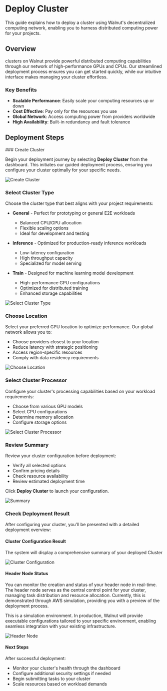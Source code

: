 
# Deploy Cluster

This guide explains how to deploy a cluster using Walnut's decentralized computing network, enabling you to harness distributed computing power for your projects.

## Overview

clusters on Walnut provide powerful distributed computing capabilities through our network of high-performance GPUs and CPUs. Our streamlined deployment process ensures you can get started quickly, while our intuitive interface makes managing your cluster effortless.

### Key Benefits
- **Scalable Performance**: Easily scale your computing resources up or down
- **Cost Effective**: Pay only for the resources you use
- **Global Network**: Access computing power from providers worldwide
- **High Availability**: Built-in redundancy and fault tolerance

## Deployment Steps

<Steps>
### Create Cluster

Begin your deployment journey by selecting **Deploy Cluster** from the dashboard. This initiates our guided deployment process, ensuring you configure your cluster optimally for your specific needs.

![Create Cluster](/assets/docs/v1.0.1/consumer/2.1.png)

### Select Cluster Type

Choose the cluster type that best aligns with your project requirements:

- **General** - Perfect for prototyping or general E2E workloads
  - Balanced CPU/GPU allocation
  - Flexible scaling options
  - Ideal for development and testing

- **Inference** - Optimized for production-ready inference workloads
  - Low-latency configuration
  - High throughput capacity
  - Specialized for model serving

- **Train** - Designed for machine learning model development
  - High-performance GPU configurations
  - Optimized for distributed training
  - Enhanced storage capabilities

![Select Cluster Type](/assets/docs/v1.0.1/consumer/2.2.png)

### Choose Location

Select your preferred GPU location to optimize performance. Our global network allows you to:
- Choose providers closest to your location
- Reduce latency with strategic positioning
- Access region-specific resources
- Comply with data residency requirements

![Choose Location](/assets/docs/v1.0.1/consumer/2.3.png)

### Select Cluster Processor

Configure your cluster's processing capabilities based on your workload requirements:
- Choose from various GPU models
- Select CPU configurations
- Determine memory allocation
- Configure storage options

![Select Cluster Processor](/assets/docs/v1.0.1/consumer/2.4.png)

### Review Summary

Review your cluster configuration before deployment:
- Verify all selected options
- Confirm pricing details
- Check resource availability
- Review estimated deployment time

Click **Deploy Cluster** to launch your configuration.

![Summary](/assets/docs/v1.0.1/consumer/2.5.png)

### Check Deployment Result

After configuring your cluster, you'll be presented with a detailed deployment overview:

#### Cluster Configuration Result
The system will display a comprehensive summary of your deployed Cluster

![Cluster Configuration](/assets/docs/v1.0.1/consumer/2.7.png)

#### Header Node Status
You can monitor the creation and status of your header node in real-time. The header node serves as the central control point for your cluster, managing task distribution and resource allocation. Currently, this is demonstrated through AWS simulation, providing you with a preview of the deployment process.

<Callout type="warning" emoji="⚠️">
This is a simulation environment. In production, Walnut will provide executable configurations tailored to your specific environment, enabling seamless integration with your existing infrastructure.
</Callout>

![Header Node](/assets/docs/v1.0.1/consumer/2.6.png)

#### Next Steps
After successful deployment:
- Monitor your cluster's health through the dashboard
- Configure additional security settings if needed
- Begin submitting tasks to your cluster
- Scale resources based on workload demands
</Steps>